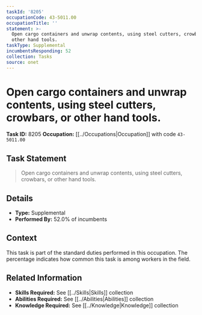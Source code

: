```yaml
---
taskId: '8205'
occupationCode: 43-5011.00
occupationTitle: ''
statement: >-
  Open cargo containers and unwrap contents, using steel cutters, crowbars, or
  other hand tools.
taskType: Supplemental
incumbentsResponding: 52
collection: Tasks
source: onet
---
```

# Open cargo containers and unwrap contents, using steel cutters, crowbars, or other hand tools.

**Task ID:** 8205
**Occupation:** [[../Occupations|Occupation]] with code `43-5011.00`

## Task Statement

> Open cargo containers and unwrap contents, using steel cutters, crowbars, or other hand tools.

## Details

- **Type:** Supplemental
- **Performed By:** 52.0% of incumbents

## Context

This task is part of the standard duties performed in this occupation. The percentage indicates how common this task is among workers in the field.

## Related Information

- **Skills Required:** See [[../Skills|Skills]] collection
- **Abilities Required:** See [[../Abilities|Abilities]] collection
- **Knowledge Required:** See [[../Knowledge|Knowledge]] collection
